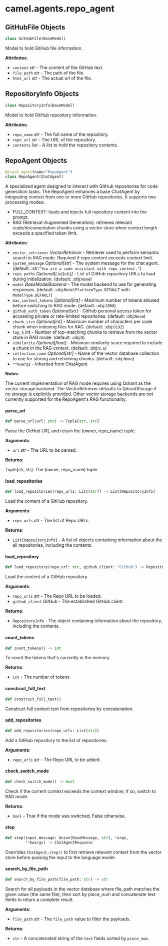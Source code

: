 <a id="camel.agents.repo_agent"></a>

# camel.agents.repo\_agent

<a id="camel.agents.repo_agent.GitHubFile"></a>

## GitHubFile Objects

```python
class GitHubFile(BaseModel)
```

Model to hold GitHub file information.

**Attributes**:

- `content` _str_ - The content of the GitHub text.
- `file_path` _str_ - The path of the file.
- `html_url` _str_ - The actual url of the file.

<a id="camel.agents.repo_agent.RepositoryInfo"></a>

## RepositoryInfo Objects

```python
class RepositoryInfo(BaseModel)
```

Model to hold GitHub repository information.

**Attributes**:

- `repo_name` _str_ - The full name of the repository.
- `repo_url` _str_ - The URL of the repository.
- `contents` _list_ - A list to hold the repository contents.

<a id="camel.agents.repo_agent.RepoAgent"></a>

## RepoAgent Objects

```python
@track_agent(name="RepoAgent")
class RepoAgent(ChatAgent)
```

A specialized agent designed to interact with GitHub repositories for
code generation tasks.
The RepoAgent enhances a base ChatAgent by integrating context from
one or more GitHub repositories. It supports two processing modes:
- FULL_CONTEXT: loads and injects full repository content into the
prompt.
- RAG (Retrieval-Augmented Generation): retrieves relevant
code/documentation chunks using a vector store when context
length exceeds a specified token limit.

**Attributes**:

- `vector_retriever` _VectorRetriever_ - Retriever used to
  perform semantic search in RAG mode. Required if repo content
  exceeds context limit.
- `system_message` _Optional[str]_ - The system message
  for the chat agent. (default: :str:`"You are a code assistant
  with repo context."`)
- `repo_paths` _Optional[List[str]]_ - List of GitHub repository URLs to
  load during initialization. (default: :obj:`None`)
- `model` _BaseModelBackend_ - The model backend to use for generating
  responses. (default: :obj:`ModelPlatformType.DEFAULT`
  with `ModelType.DEFAULT`)
- `max_context_tokens` _Optional[int]_ - Maximum number of tokens allowed
  before switching to RAG mode. (default: :obj:`2000`)
- `github_auth_token` _Optional[str]_ - GitHub personal access token
  for accessing private or rate-limited repositories. (default:
  :obj:`None`)
- `chunk_size` _Optional[int]_ - Maximum number of characters per code chunk
  when indexing files for RAG. (default: :obj:`8192`)
- `top_k` _int_ - Number of top-matching chunks to retrieve from the vector
  store in RAG mode. (default: :obj:`5`)
- `similarity` _Optional[float]_ - Minimum similarity score required to
  include a chunk in the RAG context. (default: :obj:`0.6`)
- `collection_name` _Optional[str]_ - Name of the vector database
  collection to use for storing and retrieving chunks. (default:
  :obj:`None`)
- `**kwargs` - Inherited from ChatAgent
  

**Notes**:

  The current implementation of RAG mode requires using Qdrant as the
  vector storage backend. The VectorRetriever defaults to QdrantStorage
  if no storage is explicitly provided. Other vector storage backends
  are not currently supported for the RepoAgent's RAG functionality.

<a id="camel.agents.repo_agent.RepoAgent.parse_url"></a>

#### parse\_url

```python
def parse_url(url: str) -> Tuple[str, str]
```

Parse the GitHub URL and return the (owner, repo_name) tuple.

**Arguments**:

- `url` _str_ - The URL to be parsed.
  

**Returns**:

  Tuple[str, str]: The (owner, repo_name) tuple.

<a id="camel.agents.repo_agent.RepoAgent.load_repositories"></a>

#### load\_repositories

```python
def load_repositories(repo_urls: List[str]) -> List[RepositoryInfo]
```

Load the content of a GitHub repository.

**Arguments**:

- `repo_urls` _str_ - The list of Repo URLs.
  

**Returns**:

- `List[RepositoryInfo]` - A list of objects containing information
  about the all repositories, including the contents.

<a id="camel.agents.repo_agent.RepoAgent.load_repository"></a>

#### load\_repository

```python
def load_repository(repo_url: str, github_client: "Github") -> RepositoryInfo
```

Load the content of a GitHub repository.

**Arguments**:

- `repo_urls` _str_ - The Repo URL to be loaded.
- `github_client` _GitHub_ - The established GitHub client.
  

**Returns**:

- `RepositoryInfo` - The object containing information
  about the repository, including the contents.

<a id="camel.agents.repo_agent.RepoAgent.count_tokens"></a>

#### count\_tokens

```python
def count_tokens() -> int
```

To count the tokens that's currently in the memory

**Returns**:

- `int` - The number of tokens

<a id="camel.agents.repo_agent.RepoAgent.construct_full_text"></a>

#### construct\_full\_text

```python
def construct_full_text()
```

Construct full context text from repositories by concatenation.

<a id="camel.agents.repo_agent.RepoAgent.add_repositories"></a>

#### add\_repositories

```python
def add_repositories(repo_urls: List[str])
```

Add a GitHub repository to the list of repositories.

**Arguments**:

- `repo_urls` _str_ - The Repo URL to be added.

<a id="camel.agents.repo_agent.RepoAgent.check_switch_mode"></a>

#### check\_switch\_mode

```python
def check_switch_mode() -> bool
```

Check if the current context exceeds the context window; if so,
switch to RAG mode.

**Returns**:

- `bool` - True if the mode was switched, False otherwise.

<a id="camel.agents.repo_agent.RepoAgent.step"></a>

#### step

```python
def step(input_message: Union[BaseMessage, str], *args,
         **kwargs) -> ChatAgentResponse
```

Overrides `ChatAgent.step()` to first retrieve relevant context
from the vector store before passing the input to the language model.

<a id="camel.agents.repo_agent.RepoAgent.search_by_file_path"></a>

#### search\_by\_file\_path

```python
def search_by_file_path(file_path: str) -> str
```

Search for all payloads in the vector database where
file_path matches the given value (the same file),
then sort by piece_num and concatenate text fields to return a
complete result.

**Arguments**:

- `file_path` _str_ - The `file_path` value to filter the payloads.
  

**Returns**:

- `str` - A concatenated string of the `text` fields sorted by
  `piece_num`.

